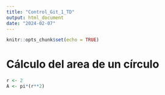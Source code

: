 ```yaml
---
title: "Control_Git_1_TD"
output: html_document
date: "2024-02-07"
---
```


```r
knitr::opts_chunk$set(echo = TRUE)
```

# Cálculo del area de un círculo

```r
r <- 2
A <- pi*(r**2)
```


